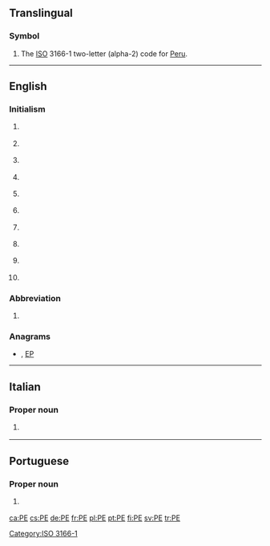 {{also|Appendix:Variations of "pe"}}
==Translingual==

===Symbol===
{{head|mul|symbol}}

# The [[ISO]] 3166-1 two-letter (alpha-2) code for [[Peru]].

[[Category:ISO 3166-1]]

----

==English==

===Initialism===
{{rfc-header|Initialism}}
{{en-initialism}}

# {{lb|en|business}} {{initialism of|[[professional|Professional]] [[engineer|Engineer]]|lang=en}}
# {{lb|en|education}} {{initialism of|physical education|lang=en}}
# {{lb|en|education}} {{initialism of|preliminary examination|Preliminary Examination|lang=en}}
# {{lb|en|electronics}} {{initialism of|protective earthing|lang=en}}
# {{lb|en|geography}} {{initialism of|Prince Edward Island|lang=en}} {{gloss|A Canadian province}}
# {{lb|en|organic compounds}} {{initialism of|polyethylene|lang=en}}
# {{lb|en|pathology}} {{initialism of|pulmonary embolism|lang=en}}
# {{lb|en|software}} {{initialism of|portable executable|Portable Executable|lang=en}}
# {{lb|en|software}} {{initialism of|[[portable|Portable]] [[edition|Edition]]|lang=en}} {{gloss|usually used for a software version}}
# {{lb|en|software}} {{initialism of|Windows Preinstallation Environment|Preinstallation Environment|lang=en}}

===Abbreviation===
{{rfc-header|Abbreviation}}
{{en-abbr}}

# {{lb|en|geography}} {{abbreviation of|Pernambuco|lang=en}} {{gloss|This is a state of [[Brazil]]}}

===Anagrams===
* {{l|en|ep}}, [[EP#English|EP]]

----

==Italian==

===Proper noun===
{{it-proper noun}}

# {{abbreviation of|Pescara|lang=it}} {{gloss|city in Abruzzo}}

----

==Portuguese==

===Proper noun===
{{pt-proper noun|m}}

# {{abbreviation of|Pernambuco|lang=pt}} {{gloss|Brazilian state}}

[[ca:PE]]
[[cs:PE]]
[[de:PE]]
[[fr:PE]]
[[pl:PE]]
[[pt:PE]]
[[fi:PE]]
[[sv:PE]]
[[tr:PE]]